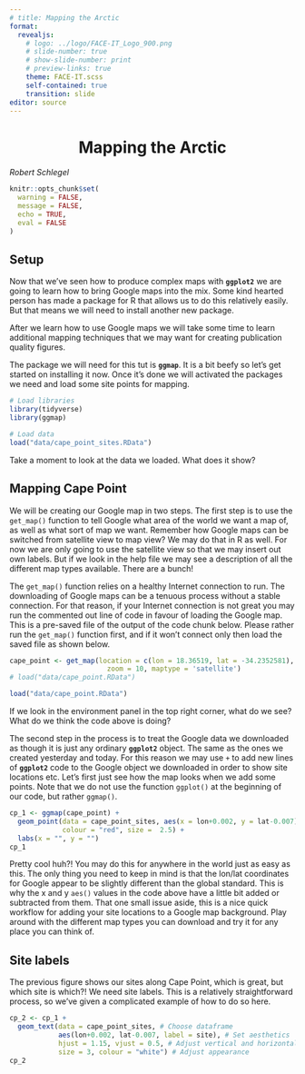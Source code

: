 ```yaml
---
# title: Mapping the Arctic
format:
  revealjs:
    # logo: ../logo/FACE-IT_Logo_900.png
    # slide-number: true
    # show-slide-number: print
    # preview-links: true
    theme: FACE-IT.scss
    self-contained: true
    transition: slide
editor: source
---
```


# Mapping the Arctic {background-color="#008980" style="text-align: center"}

*Robert Schlegel*

```r
knitr::opts_chunk$set(
  warning = FALSE, 
  message = FALSE,
  echo = TRUE,
  eval = FALSE
)
```

## Setup

Now that we've seen how to produce complex maps with **`ggplot2`** we are going to learn how to bring Google maps into the mix. Some kind hearted person has made a package for R that allows us to do this relatively easily. But that means we will need to install another new package.

After we learn how to use Google maps we will take some time to learn additional mapping techniques that we may want for creating publication quality figures.

The package we will need for this tut is **`ggmap`**. It is a bit beefy so let's get started on installing it now. Once it's done we will activated the packages we need and load some site points for mapping.

```r
# Load libraries
library(tidyverse)
library(ggmap)

# Load data
load("data/cape_point_sites.RData")
```

Take a moment to look at the data we loaded. What does it show?

## Mapping Cape Point

We will be creating our Google map in two steps. The first step is to use the `get_map()` function to tell Google what area of the world we want a map of, as well as what sort of map we want. Remember how Google maps can be switched from satellite view to map view? We may do that in R as well. For now we are only going to use the satellite view so that we may insert out own labels. But if we look in the help file we may see a description of all the different map types available. There are a bunch!

The `get_map()` function relies on a healthy Internet connection to run. The downloading of Google maps can be a tenuous process without a stable connection. For that reason, if your Internet connection is not great you may run the commented out line of code in favour of loading the Google map. This is a pre-saved file of the output of the code chunk below. Please rather run the `get_map()` function first, and if it won't connect only then load the saved file as shown below.

```r
cape_point <- get_map(location = c(lon = 18.36519, lat = -34.2352581),
                        zoom = 10, maptype = 'satellite')
# load("data/cape_point.RData")
```
```r
load("data/cape_point.RData")
```

If we look in the environment panel in the top right corner, what do we see? What do we think the code above is doing?

The second step in the process is to treat the Google data we downloaded as though it is just any ordinary **`ggplot2`** object. The same as the ones we created yesterday and today. For this reason we may use `+` to add new lines of **`ggplot2`** code to the Google object we downloaded in order to show site locations etc. Let's first just see how the map looks when we add some points. Note that we do not use the function `ggplot()` at the beginning of our code, but rather `ggmap()`.

```r
cp_1 <- ggmap(cape_point) +
  geom_point(data = cape_point_sites, aes(x = lon+0.002, y = lat-0.007), 
             colour = "red", size =  2.5) +
  labs(x = "", y = "")
cp_1
```

Pretty cool huh?! You may do this for anywhere in the world just as easy as this. The only thing you need to keep in mind is that the lon/lat coordinates for Google appear to be slightly different than the global standard. This is why the x and y `aes()` values in the code above have a little bit added or subtracted from them. That one small issue aside, this is a  nice quick workflow for adding your site locations to a Google map background. Play around with the different map types you can download and try it for any place you can think of.

## Site labels

The previous figure shows our sites along Cape Point, which is great, but which site is which?! We need site labels. This is a relatively straightforward process, so we've given a complicated example of how to do so here.

```r
cp_2 <- cp_1 +
  geom_text(data = cape_point_sites, # Choose dataframe
            aes(lon+0.002, lat-0.007, label = site), # Set aesthetics
            hjust = 1.15, vjust = 0.5, # Adjust vertical and horizontal
            size = 3, colour = "white") # Adjust appearance
cp_2
```

